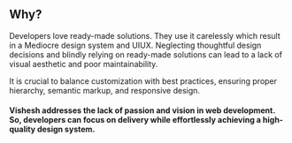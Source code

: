 ## Why?

Developers love ready-made solutions. They use it carelessly which
result in a Mediocre design system and UIUX. Neglecting thoughtful
design decisions and blindly relying on ready-made solutions can lead to
a lack of visual aesthetic and poor maintainability.

It is crucial to balance customization with best practices, ensuring
proper hierarchy, semantic markup, and responsive design.

<h4 className="font-medium mt-6 leading-7 italic">
  Vishesh addresses the lack of passion and vision in web development. So,
  developers can focus on delivery while effortlessly achieving a high-quality
  design system.
</h4>
